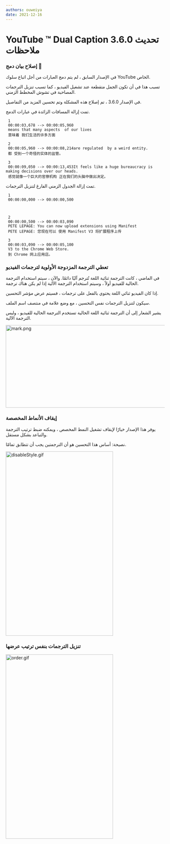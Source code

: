 ```yaml
---
authors: ouweiya
date: 2021-12-16 
---
```



# YouTube ™ Dual Caption 3.6.0 تحديث ملاحظات

### إصلاح بيان دمج 🎉

 في الإصدار السابق ، لم يتم دمج العبارات من أجل اتباع سلوك YouTube الخاص.

تسبب هذا في أن تكون الجمل متقطعة عند تشغيل الفيديو ، كما تسبب تنزيل الترجمات المصاحبة في تشوش المخطط الزمني.

في الإصدار 3.6.0 ، تم إصلاح هذه المشكلة وتم تحسين المزيد من التفاصيل.

تمت إزالة المسافات الزائدة في عبارات الدمج.

```
 1
 00:00:03,678 --> 00:00:05,960
 means that many aspects  of our lives
 意味着 我们生活的许多方面

 2
 00:00:05,960 --> 00:00:08,214are regulated  by a weird entity.
 都 受到一个奇怪的实体的监管。

 3
 00:00:09,050 --> 00:00:13,453It feels like a huge bureaucracy is making decisions over our heads.
 感觉就像一个巨大的官僚机构 正在我们的头脑中做出决定。
 ```

تمت إزالة الجدول الزمني الفارغ لتنزيل الترجمات.

```
 1
 00:00:00,000 --> 00:00:00,500



 2
 00:00:00,500 --> 00:00:03,090
 PETE LEPAGE: You can now upload extensions using Manifest
 PETE LEPAGE: 您现在可以 使用 Manifest V3 将扩展程序上传

 3
 00:00:03,090 --> 00:00:05,100
 V3 to the Chrome Web Store.
 到 Chrome 网上应用店。
 ```

### تعطي الترجمة المزدوجة الأولوية لترجمات الفيديو

 في الماضي ، كانت الترجمة ثنائية اللغة تُترجم آليًا دائمًا. والآن ، سيتم استخدام الترجمة الحالية للفيديو أولاً ، وسيتم استخدام الترجمة الآلية إذا لم يكن هناك ترجمة.

 إذا كان الفيديو ثنائي اللغة يحتوي بالفعل على ترجمات ، فسيتم عرض مؤشر التحسين.

 سيكون لتنزيل الترجمات نفس التحسين ، مع وضع علامة في منتصف اسم الملف.

<Tip>يشير الشعار إلى أن الترجمة ثنائية اللغة الحالية تستخدم الترجمة الحالية للفيديو ، وليس الترجمة الآلية.</Tip>

<img src={mark} alt="mark.png" width="891" height="262" />

### إيقاف الأنماط المخصصة

 يوفر هذا الإصدار خيارًا لإيقاف تشغيل النمط المخصص ، ويمكنه ضبط ترتيب الترجمة والتباعد بشكل مستقل.

<Tip>نصيحة: أساس هذا التحسين هو أن الترجمتين يجب أن تتطابق تمامًا.</Tip>

<img src={disableStyle} alt="disableStyle.gif" width="340" height="585" />

### تنزيل الترجمات بنفس ترتيب عرضها

<img src={order} alt="order.gif" width="340" height="585" />

<WebStore />